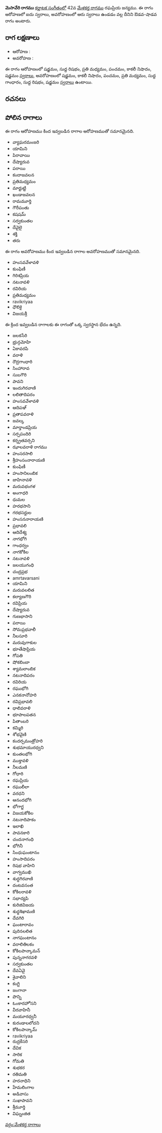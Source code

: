 {{Infobox ragam
	| name          	= మెసావేరి
	| synonym	    	= 
	| mela          	= 
	| chakra        	= 
	| janaka        	= 
	| type          	= ఔడవ-శాడవ
	| arohanam      	= {{svaraC|S|R1|M2|P|N3|S'}} 
	| avarohanam    	= {{svaraC|S'|N3|P|M2|G1|R1|S}}
	| jeeva         	=
	| chhaya        	=
	| nyasa         	=
	| vishesha      	= 
	| equivalent  		= 
}}
{{కర్ణాటక సంగీత రాగాలు}}
'''మెసావేరి రాగము''' [[కర్ణాటక సంగీతం]]లో 42వ [[మేళకర్త రాగము]] రఘప్రియ జన్యము.  ఈ రాగం ఆరోహణలో ఐదు స్వరాలు, అవరోహణంలో ఆరు స్వరాలు ఉండడం వల్ల దీనిని ఔడవ-షాడవ రాగం అంటారు.


==రాగ లక్షణాలు==


* ఆరోహణ : {{svaraC|S|R1|M2|P|N3|S'}} 
* అవరోహణ : {{svaraC|S'|N3|P|M2|G1|R1|S}}

ఈ రాగం ఆరోహణంలో షడ్జమం, సుద్ద రిషభం, ప్రతి మధ్యమం, పంచమం, కాకలీ నిషాదం, షడ్జమం [[స్వరాలు]], అవరోహణంలో షడ్జమం, కాకలీ నిషాదం, పంచమం, ప్రతి మధ్యమం, సుద్ద గాంధారం, సుద్ద రిషభం, షడ్జమం [[స్వరాలు]] ఉంటాయి.

==రచనలు==



==పోలిన రాగాలు==
ఈ రాగం ఆరోహణము కింద ఇవ్వబడిన రాగాల ఆరోహణముతో సమానమైనది.
* వ్యాఘరమంజరి
* యామిని
* పిరావాయి
* దేష్యారువ
* పరాయి
* కందాజవలన
* ప్రతిమధ్యమం
* మార్టుట్టి
* ఖండాజవలన
* రామమూర్తి
* గౌరీపంతు
* కషషమ్
* సర్వకుంతల
* దేవైలై
* శక్తి
* తరు

ఈ రాగం అవరోహణము కింద ఇవ్వబడిన రాగాల అవరోహణముతో సమానమైనది.
* హంసవవేళావళి
* కుంఫిణీ
* గిరిశప్రియ
* నటనావళి
* రవిరియ
* ప్రతిమధ్యమం
* ravikriyaa
* ధౌలికై
* విజయశ్రీ

ఈ క్రింద ఇవ్వబడిన రాగాలకు ఈ రాగంతో ఒక్క స్వరస్థాన భేదం ఉన్నది.
* జలకసేరి
* భ్రున్గమోహి
* ఏకావరపి
* వరాళి
* రౌద్రగాంధారి
* సింహారావ
* సుబగౌరి
* పావని
* ఇందుగిరవాణి
* లలితాదిపరం
* హంసవవేళావళి
* ఆదిపఞ్
* ప్రతాపవరాళి
* జవల్క
* మార్తాండప్రియ
* సర్పపందిరి
* కర్న్రతవర్సని
* ఝాలవరాళి రాగము
* హంసరసాలి
* శ్రీహంసంనారాయణి
* కుంఫిణీ
* హంసానిలంబిక
* జాహినావళి
* మరువభంగళ
* అంగాధరి
* ధుమల
* హరభసాని
* గరభసర్దుల
* హంసననారాయణి
* ప్రభావలి
* ఆదిదేశ్య
* నాగభోగి
* గాంధర్వం
* నాగకోకిల
* నటనావళి
* జలయుగంధి
* చంద్రప్రభ
* amrtavarsani
* యామిని
* మరువలలిత
* కల్యాణగౌరి
* రవిప్రియ
* దేష్యారువ
* గుణభాసాని
* పరాయి
* సోమప్రభవాలీ
* నీలసూరి
* మరువుగాకుల
* భూతేషాప్రియ
* గోపతి
* షోకబింబా
* శ్యామలాంబిక
* నటనాదిపరం
* రవిరియ
* రఘుభోగి
* ఎనకనానోహరి
* రవిప్రభావలి
* ధాలివరాళి
* భూపాలపతన
* పితాంబరి
* కమ్మిరి
* శోభవైణి
* కందర్పమంత్రోహరి
* శుభమాయురధ్వని
* కుంతలభోగి
* ముక్తావళి
* నీలమణి
* గోధారి
* రఘప్రియ
* రఘులీలా
* వరధని
* ఆనందభోగి
* భోగాగ్జ
* విజయకోకిల
* నటనాదిపాకం
* ఇలాఖి
* పావనకారి
* చందనాగంధి
* భోగినీ
* సింధుఘంటానం
* హంసాదిపరం
* రిషభ వాహిని
* వాగ్వముఖి
* శుద్ధగిరవాణి
* దంటవసంత
* కోకిలరావళి
* సభాద్యపి
* కురిజివిజయ
* శుధ్ధశిఖామణి
* దేవగిరి
* ఘంటారావం
* పురినలలిత
* నాగఘంటానం
* వరాలితిలకం
* కోకిలపాన్కామన్
* పున్ననాగరవళి
* సర్వకుంతల
* దేవఏవై
* శైవాలిని
* కంగ్టి
* జంగానా
* పొన్ని
* ఓంకారహోసని
* వీరవాహినీ
* మయూరధ్వనీ
* కురండాలలోచని
* కోకిలపాన్కామ్
* ravikriyaa
* రుద్రకేసరి
* దేవిక
* సారిక
* గోమతి
* శుభకర
* రతిమతి
* హరనాధిని
* హేమలింగాల
* అడివాసు
* సుఖాపావని
* శ్రీమూర్తి
* విఘ్నంజిత



[[వర్గం:మేళకర్త రాగాలు]]